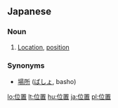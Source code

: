 ==Japanese==
{{ja-kanjitab|位|置}}
{{see|位置する}}
=== Noun ===
{{ja-noun|k|hira=いち|rom=ichi}}

# [[location|Location]], [[position]]

=== Synonyms ===
* [[場所]] ([[ばしょ]], basho)

[[lo:位置]]
[[lt:位置]]
[[hu:位置]]
[[ja:位置]]
[[pl:位置]]